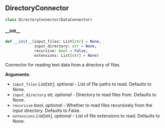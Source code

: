 <a id="memgpt.data_sources.connectors.DirectoryConnector"></a>

## DirectoryConnector

```python
class DirectoryConnector(DataConnector)
```

<a id="memgpt.data_sources.connectors.DirectoryConnector.__init__"></a>

#### \_\_init\_\_

```python
def __init__(input_files: List[str] = None,
             input_directory: str = None,
             recursive: bool = False,
             extensions: List[str] = None)
```

Connector for reading text data from a directory of files.

**Arguments**:

- `input_files` _List[str], optional_ - List of file paths to read. Defaults to None.
- `input_directory` _str, optional_ - Directory to read files from. Defaults to None.
- `recursive` _bool, optional_ - Whether to read files recursively from the input directory. Defaults to False.
- `extensions` _List[str], optional_ - List of file extensions to read. Defaults to None.

